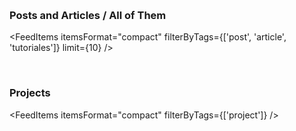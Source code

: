 <AuthorBanner />
<p>&nbsp;</p>

<h3>
  Posts and Articles / <Link to='posts-and-articles'>All of Them</Link>
</h3>


<FeedItems 
  itemsFormat="compact" 
  filterByTags={['post', 'article', 'tutoriales']} 
  limit={10} 
/>

<p>&nbsp;</p>

### Projects

<FeedItems itemsFormat="compact" filterByTags={['project']} />
<p>&nbsp;</p>